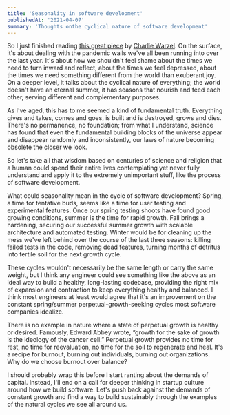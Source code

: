 ```yaml
---
title: 'Seasonality in software development'
publishedAt: '2021-04-07'
summary: 'Thoughts onthe cyclical nature of software development'
---
```


So I just finished reading [this great piece](https://www.nytimes.com/2021/04/05/opinion/katherine-may-winter-covid.html) by [Charlie Warzel](https://bsky.app/profile/cwarzel.bsky.social). On the surface, it's about dealing with the pandemic walls we've all been running into over the last year. It's about how we shouldn't feel shame about the times we need to turn inward and reflect, about the times we feel depressed, about the times we need something different from the world than exuberant joy. On a deeper level, it talks about the cyclical nature of everything; the world doesn't have an eternal summer, it has seasons that nourish and feed each other, serving different and complementary purposes.

As I've aged, this has to me seemed a kind of fundamental truth. Everything gives and takes, comes and goes, is built and is destroyed, grows and dies. There's no permanence, no foundation; from what I understand, science has found that even the fundamental building blocks of the universe appear and disappear randomly and inconsistently, our laws of nature becoming obsolete the closer we look.

So let's take all that wisdom based on centuries of science and religion that a human could spend their entire lives contemplating yet never fully understand and apply it to the extremely unimportant stuff, like the process of software development.

What could seasonality mean in the cycle of software development? Spring, a time for tentative buds, seems like a time for user testing and experimental features. Once our spring testing shoots have found good growing conditions, summer is the time for rapid growth. Fall brings a hardening, securing our successful summer growth with scalable architecture and automated testing. Winter would be for cleaning up the mess we've left behind over the course of the last three seasons: killing failed tests in the code, removing dead features, turning months of detritus into fertile soil for the next growth cycle.

These cycles wouldn't necessarily be the same length or carry the same weight, but I think any engineer could see something like the above as an ideal way to build a healthy, long-lasting codebase, providing the right mix of expansion and contraction to keep everything healthy and balanced. I think most engineers at least would agree that it's an improvement on the constant spring/summer perpetual-growth-seeking cycles most software companies idealize.

There is no example in nature where a state of perpetual growth is healthy or desired. Famously, Edward Abbey wrote, “growth for the sake of growth is the ideology of the cancer cell.” Perpetual growth provides no time for rest, no time for reevaluation, no time for the soil to regenerate and heal. It's a recipe for burnout, burning out individuals, burning out organizations. Why do we choose burnout over balance?

I should probably wrap this before I start ranting about the demands of capital. Instead, I'll end on a call for deeper thinking in startup culture around how we build software. Let's push back against the demands of constant growth and find a way to build sustainably through the examples of the natural cycles we see all around us.
